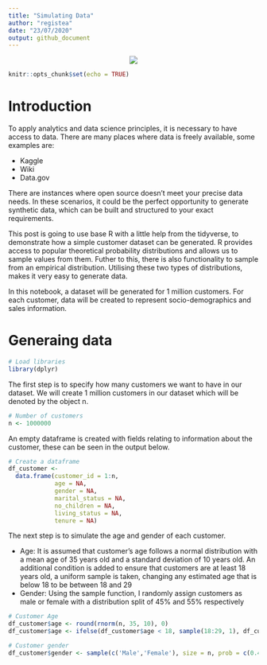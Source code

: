 ```yaml
---
title: "Simulating Data"
author: "registea"
date: "23/07/2020"
output: github_document
---
```


<center><img src="https://github.com/registea/generating_synthetic_data/blob/master/Images/simulation.jpg?raw=true"></center>

```r
knitr::opts_chunk$set(echo = TRUE)
```

# Introduction

To apply analytics and data science principles, it is necessary to have access to data. There are many places where data is freely available, some examples are:

* Kaggle
* Wiki
* Data.gov

There are instances where open source doesn't meet your precise data needs. In these scenarios, it could be the perfect opportunity to generate synthetic data, which can be built and structured to your exact requirements. 

This post is going to use base R with a little help from the tidyverse, to demonstrate how a simple customer dataset can be generated. R provides access to popular theoretical probability distributions and allows us to sample values from them. Futher to this, there is also functionality to sample from an empirical distribution. Utilising these two types of distributions, makes it very easy to generate data.

In this notebook, a dataset will be generated for 1 million customers. For each customer, data will be created to represent socio-demographics and sales information.

# Generaing data

```r

# Load libraries
library(dplyr)
```

The first step is to specify how many customers we want to have in our dataset. We will create 1 million customers in our dataset which will be denoted by the object n.

```r
# Number of customers
n <- 1000000
```

An empty dataframe is created with fields relating to information about the customer, these can be seen in the output below.

```r
# Create a dataframe
df_customer <- 
  data.frame(customer_id = 1:n,
             age = NA,
             gender = NA,
             marital_status = NA,
             no_children = NA,
             living_status = NA,
             tenure = NA)
```

The next step is to simulate the age and gender of each customer. 

* Age: It is assumed that customer's age follows a normal distribution with a mean age of 35 years old and a standard deviation of 10 years old. An additional condition is added to ensure that customers are at least 18 years old, a uniform sample is taken, changing any estimated age that is below 18 to be between 18 and 29
* Gender: Using the sample function, I randomly assign customers as male or female with a distribution split of 45% and 55% respectively

```r
# Customer Age
df_customer$age <- round(rnorm(n, 35, 10), 0)
df_customer$age <- ifelse(df_customer$age < 18, sample(18:29, 1), df_customer$age)

# Customer gender
df_customer$gender <- sample(c('Male','Female'), size = n, prob = c(0.45, 0.55), replace = T)
```




